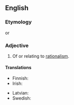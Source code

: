 ==English==

===Etymology===
{{suffix|en|rationalist|ic}} or {{suffix|en|rational|istic}}

===Adjective===
{{en-adj}}

# Of or relating to [[rationalism]].

====Translations====
{{trans-top|relating to rationalism}}
* Finnish: {{t+|fi|rationalistinen}}
* Irish: {{t|ga|réasúnaíoch}}
{{trans-mid}}
* Latvian: {{t|lv|racionālistisks}}
* Swedish: {{t+|sv|rationalistisk}}
{{trans-bottom}}